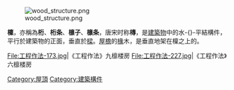 [[File:wood_structure.png|thumb]]

'''檁'''，亦稱為'''桁'''、'''桁条'''、'''檩子'''、'''檩条'''，唐宋时称'''槫'''，是[[建築物|建築物]]中的水-{}-平結構件，平行於建築物的正面，垂直於[[樑|樑]]。[[屋檐|屋檐]]的[[椽|椽]]木，是垂直地架在檁之上的。

<gallery>
File:工程作法-173.jpg|《工程作法》九檩楼房
File:工程作法-227.jpg|《工程作法》六檩楼房
</gallery>

{{木製品}}

[[Category:屋頂|Category:屋頂]]
[[Category:建築構件|Category:建築構件]]